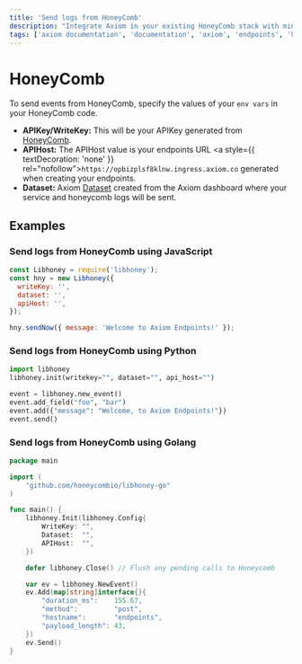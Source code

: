 ```yaml
---
title: 'Send logs from HoneyComb'
description: "Integrate Axiom in your existing HoneyComb stack with minimal effort and without breaking any of your existing HoneyComb workflows."
tags: ['axiom documentation', 'documentation', 'axiom', 'endpoints', 'http', 'syslog', 'splunk', 'datadog', 'loki', 'honeycomb']
---
```


# HoneyComb

To send events from HoneyComb, specify the values of your `env vars` in your HoneyComb code.

- **APIKey/WriteKey:** This will be your APIKey generated from [HoneyComb](https://docs.honeycomb.io/working-with-your-data/settings/#api-keys).
- **APIHost:** The APIHost value is your endpoints URL <a style={{ textDecoration: 'none' }} rel="nofollow">`https://opbizplsf8klnw.ingress.axiom.co`</a> generated when creating your endpoints.
- **Dataset:** Axiom [Dataset](/docs/reference/settings#dataset) created from the Axiom dashboard where your service and honeycomb logs will be sent.

## Examples

### Send logs from HoneyComb using JavaScript

```js copy
const Libhoney = require('libhoney');
const hny = new Libhoney({
  writeKey: '',
  dataset: '',
  apiHost: '',
});

hny.sendNow({ message: 'Welcome to Axiom Endpoints!' });
```

### Send logs from HoneyComb using Python

```py copy
import libhoney
libhoney.init(writekey="", dataset="", api_host="")

event = libhoney.new_event()
event.add_field("foo", "bar")
event.add({"message": "Welcome, to Axiom Endpoints!"})
event.send()
```

### Send logs from HoneyComb using Golang

```go copy
package main

import (
	"github.com/honeycombio/libhoney-go"
)

func main() {
	libhoney.Init(libhoney.Config{
		WriteKey: "",
		Dataset:  "",
		APIHost:  "",
	})

	defer libhoney.Close() // Flush any pending calls to Honeycomb

	var ev = libhoney.NewEvent()
	ev.Add(map[string]interface{}{
		"duration_ms":    155.67,
		"method":         "post",
		"hostname":       "endpoints",
		"payload_length": 43,
	})
	ev.Send()
}
```
